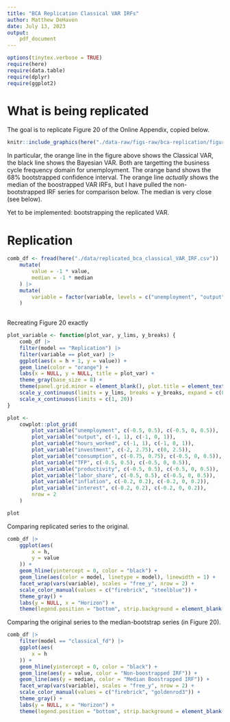 ```yaml
---
title: "BCA Replication Classical VAR IRFs"
author: Matthew DeHaven
date: July 13, 2023
output: 
    pdf_document
---
```

```r
options(tinytex.verbose = TRUE)
require(here)
require(data.table)
require(dplyr)
require(ggplot2)
```

# What is being replicated
The goal is to replicate Figure 20 of the Online Appendix, copied below.

```r
knitr::include_graphics(here("./data-raw/figs-raw/bca-replication/figure20.png"))
```

In particular, the orange line in the figure above shows the Classical VAR, the black line shows the Bayesian VAR.
Both are targetting the business cycle frequency domain for unemployment.
The orange band shows the 68% bootstrapped confidence interval.
The orange line *actually* shows the median of the boostrapped VAR IRFs, but I have pulled the non-bootstrapped IRF series for comparison below. 
The median is very close (see below).

Yet to be implemented: bootstrapping the replicated VAR.

# Replication

```r
comb_df <- fread(here("./data/replicated_bca_classical_VAR_IRF.csv")) |>
    mutate(
        value = -1 * value,
        median = -1 * median
    ) |>
    mutate(
        variable = factor(variable, levels = c("unemployment", "output", "hours_worked", "investment", "consumption", "TFP", "productivity", "labor_share", "inflation", "interest"), ordered = T)
    )
    
```

Recreating Figure 20 exactly

```r
plot_variable <- function(plot_var, y_lims, y_breaks) {
    comb_df |>
    filter(model == "Replication") |> 
    filter(variable == plot_var) |>
    ggplot(aes(x = h + 1, y = value)) +
    geom_line(color = "orange") +
    labs(x = NULL, y = NULL, title = plot_var) +
    theme_gray(base_size = 8) +
    theme(panel.grid.minor = element_blank(), plot.title = element_text(hjust = 0.5)) +
    scale_y_continuous(limits = y_lims, breaks = y_breaks, expand = c(0, 0)) +
    scale_x_continuous(limits = c(1, 20))
}

plot <-
    cowplot::plot_grid(
        plot_variable("unemployment", c(-0.5, 0.5), c(-0.5, 0, 0.5)),
        plot_variable("output", c(-1, 1), c(-1, 0, 1)),
        plot_variable("hours_worked", c(-1, 1), c(-1, 0, 1)),
        plot_variable("investment", c(-2, 2.75), c(0, 2.5)),
        plot_variable("consumption", c(-0.75, 0.75), c(-0.5, 0, 0.5)),
        plot_variable("TFP", c(-0.5, 0.5), c(-0.5, 0, 0.5)),
        plot_variable("productivity", c(-0.5, 0.5), c(-0.5, 0, 0.5)),
        plot_variable("labor_share", c(-0.5, 0.5), c(-0.5, 0, 0.5)),
        plot_variable("inflation", c(-0.2, 0.2), c(-0.2, 0, 0.2)),
        plot_variable("interest", c(-0.2, 0.2), c(-0.2, 0, 0.2)),
        nrow = 2
    )

plot
```

Comparing replicated series to the original.
```r
comb_df |>
    ggplot(aes(
        x = h,
        y = value
    )) +
    geom_hline(yintercept = 0, color = "black") +
    geom_line(aes(color = model, linetype = model), linewidth = 1) +
    facet_wrap(vars(variable), scales = "free_y", nrow = 2) +
    scale_color_manual(values = c("firebrick", "steelblue")) +
    theme_gray() +
    labs(y = NULL, x = "Horizon") +
    theme(legend.position = "bottom", strip.background = element_blank(), panel.grid.minor = element_blank())
```

Comparing the original series to the median-bootstrap series (in Figure 20).
```r
comb_df |>
    filter(model == "classical_fd") |>
    ggplot(aes(
        x = h
    )) +
    geom_hline(yintercept = 0, color = "black") +
    geom_line(aes(y = value, color = "Non-boostrapped IRF")) +
    geom_line(aes(y = median, color = "Median Boostrapped IRF")) +
    facet_wrap(vars(variable), scales = "free_y", nrow = 2) +
    scale_color_manual(values = c("firebrick", "goldenrod3")) +
    theme_gray() +
    labs(y = NULL, x = "Horizon") +
    theme(legend.position = "bottom", strip.background = element_blank(), panel.grid.minor = element_blank())
```